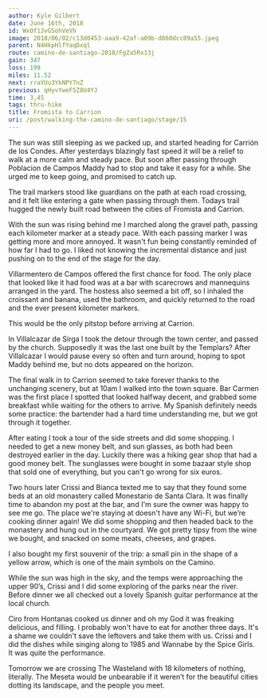```yaml
---
author: Kyle Gilbert
date: June 16th, 2018
id: WxOf1JvGSohVeVh
image: 2018/06/02/c13d0453-aaa9-42af-a09b-d860dcc89a55.jpeg
parent: N4HkpHlfYaqDxql
route: camino-de-santiago-2018/FgZa5Rx13j
gain: 347
loss: 199
miles: 11.52
next: rraYUu3YkNPY7nZ
previous: qHyvYweF5Z8U4YJ
time: 3,45
tags: thru-hike
title: Fromista to Carrion
uri: /post/walking-the-camino-de-santiago/stage/15
---
```


<Stats />

<Route />

The sun was still sleeping as we packed up, and started heading for
Carrión de los Condes. After yesterdays blazingly fast speed it will be a
relief to walk at a more calm and steady pace. But soon after passing through
Poblacion de Campos Maddy had to stop and take it easy for a while. She urged
me to keep going, and promised to catch up.

The trail markers stood like guardians on the path at each road crossing, and it
felt like entering a gate when passing through them. Todays trail hugged the
newly built road between the cities of Fromista and Carrion.

With the sun was rising behind me I marched along the gravel path, passing each
kilometer marker at a steady pace. With each passing marker I was getting more
and more annoyed. It wasn't fun being constantly reminded of how far I had to
go. I liked not knowing the incremental distance and just pushing on to the end
of the stage for the day.

Villarmentero de Campos offered the first chance for food. The only place that
looked like it had food was at a bar with scarecrows and mannequins arranged in
the yard. The hostess also seemed a bit off, so I inhaled the croissant and
banana, used the bathroom, and quickly returned to the road and the ever
present kilometer markers.

This would be the only pitstop before arriving at Carrion.

In Villalcazar de Sirga I took the detour through the town center, and passed by
the church. Supposedly it was the last one built by the Templars? After
Villalcazar I would pause every so often and turn around, hoping to spot Maddy
behind me, but no dots appeared on the horizon.

The final walk in to Carrion seemed to take forever thanks to the unchanging
scenery, but at 10am I walked into the town square. Bar Carmen was the first
place I spotted that looked halfway decent, and grabbed some breakfast while
waiting for the others to arrive. My Spanish definitely needs some practice:
the bartender had a hard time understanding me, but we got through it
together.

After eating I took a tour of the side streets and did some shopping. I needed
to get a new money belt, and sun glasses, as both had been destroyed earlier in
the day. Luckily there was a hiking gear shop that had a good money belt. The
sunglasses were bought in some bazaar style shop that sold one of everything,
but you can't go wrong for six euros.

Two hours later Crissi and Bianca texted me to say that they found some beds at
an old monastery called Monestario de Santa Clara. It was finally time to
abandon my post at the bar, and I'm sure the owner was happy to see me go. The
place we're staying at doesn't have any Wi-Fi, but we’re cooking dinner again!
We did some shopping and then headed back to the monastery and hung out in the
courtyard. We got pretty tipsy from the wine we bought, and snacked on some
meats, cheeses, and grapes.

I also bought my first souvenir of the trip: a small pin in the shape of a
yellow arrow, which is one of the main symbols on the Camino.

While the sun was high in the sky, and the temps were approaching the upper
90’s, Crissi and I did some exploring of the parks near the river. Before
dinner we all checked out a lovely Spanish guitar performance at the local
church.

Ciro from Hontanas cooked us dinner and oh my God it was freaking delicious, and
filling. I probably won't have to eat for another three days. It's a shame we
couldn't save the leftovers and take them with us. Crissi and I did the dishes
while singing along to 1985 and Wannabe by the Spice Girls. It was quite the
performance.

Tomorrow we are crossing The Wasteland with 18 kilometers of nothing, literally.
The Meseta would be unbearable if it weren’t for the beautiful cities dotting
its landscape, and the people you meet.

